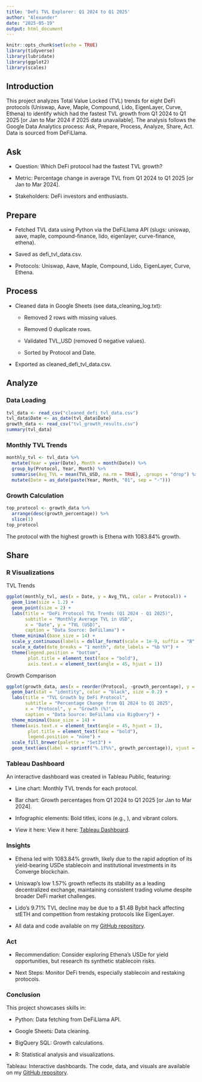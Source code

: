 ```yaml
---
title: 'DeFi TVL Explorer: Q1 2024 to Q1 2025'
author: "Alexander"
date: "2025-05-19"
output: html_document
---
```


```r

knitr::opts_chunk$set(echo = TRUE)
library(tidyverse)
library(lubridate)
library(ggplot2)
library(scales)
```

## Introduction

This project analyzes Total Value Locked (TVL) trends for eight DeFi protocols (Uniswap, Aave, Maple, Compound, Lido, EigenLayer, Curve, Ethena) to identify which had the fastest TVL growth from Q1 2024 to Q1 2025 [or Jan to Mar 2024 if 2025 data unavailable]. The analysis follows the Google Data Analytics process: Ask, Prepare, Process, Analyze, Share, Act. Data is sourced from DeFiLlama.

## Ask

* Question: Which DeFi protocol had the fastest TVL growth?

* Metric: Percentage change in average TVL from Q1 2024 to Q1 2025 [or Jan to Mar 2024].

* Stakeholders: DeFi investors and enthusiasts.

## Prepare

* Fetched TVL data using Python via the DeFiLlama API (slugs: uniswap, aave, maple, compound-finance, lido, eigenlayer, curve-finance, ethena).

* Saved as defi_tvl_data.csv.

* Protocols: Uniswap, Aave, Maple, Compound, Lido, EigenLayer, Curve, Ethena.

## Process

* Cleaned data in Google Sheets (see data_cleaning_log.txt):

  * Removed 2 rows with missing values.

  * Removed 0 duplicate rows.

  * Validated TVL_USD (removed 0 negative values).

  * Sorted by Protocol and Date.

* Exported as cleaned_defi_tvl_data.csv.

## Analyze

### Data Loading

```r
tvl_data <- read_csv("cleaned_defi_tvl_data.csv")
tvl_data$Date <- as_date(tvl_data$Date)
growth_data <- read_csv("tvl_growth_results.csv")
summary(tvl_data)
```

### Monthly TVL Trends

```r

monthly_tvl <- tvl_data %>%
  mutate(Year = year(Date), Month = month(Date)) %>%
  group_by(Protocol, Year, Month) %>%
  summarise(Avg_TVL = mean(TVL_USD, na.rm = TRUE), .groups = "drop") %>%
  mutate(Date = as_date(paste(Year, Month, "01", sep = "-")))
```

### Growth Calculation

```r

top_protocol <- growth_data %>%
  arrange(desc(growth_percentage)) %>%
  slice(1)
top_protocol

```
The protocol with the highest growth is Ethena with 1083.84% growth.



## Share

### R Visualizations

TVL Trends

```r

ggplot(monthly_tvl, aes(x = Date, y = Avg_TVL, color = Protocol)) +
  geom_line(size = 1.2) +
  geom_point(size = 2) +
  labs(title = "DeFi Protocol TVL Trends (Q1 2024 - Q1 2025)",
       subtitle = "Monthly Average TVL in USD",
       x = "Date", y = "TVL (USD)",
       caption = "Data Source: DeFiLlama") +
  theme_minimal(base_size = 14) +
  scale_y_continuous(labels = dollar_format(scale = 1e-9, suffix = "B")) +
  scale_x_date(date_breaks = "1 month", date_labels = "%b %Y") +
  theme(legend.position = "bottom",
        plot.title = element_text(face = "bold"),
        axis.text.x = element_text(angle = 45, hjust = 1))
```

Growth Comparison

```r

ggplot(growth_data, aes(x = reorder(Protocol, -growth_percentage), y = growth_percentage, fill = Protocol)) +
  geom_bar(stat = "identity", color = "black", size = 0.2) +
  labs(title = "TVL Growth by DeFi Protocol",
       subtitle = "Percentage Change from Q1 2024 to Q1 2025",
       x = "Protocol", y = "Growth (%)",
       caption = "Data Source: DeFiLlama via BigQuery") +
  theme_minimal(base_size = 14) +
  theme(axis.text.x = element_text(angle = 45, hjust = 1),
        plot.title = element_text(face = "bold"),
        legend.position = "none") +
  scale_fill_brewer(palette = "Set3") +
  geom_text(aes(label = sprintf("%.1f%%", growth_percentage)), vjust = -0.5, size = 4)
```

### Tableau Dashboard

An interactive dashboard was created in Tableau Public, featuring:

* Line chart: Monthly TVL trends for each protocol.

* Bar chart: Growth percentages from Q1 2024 to Q1 2025 [or Jan to Mar 2024].

* Infographic elements: Bold titles, icons (e.g., ), and vibrant colors.

* View it here: View it here: [Tableau Dashboard](https://public.tableau.com/views/DeFiTVLExplorer/Dashboard1?:language=en-US&:sid=&:redirect=auth&:display_count=n&:origin=viz_share_link).

### Insights

* Ethena led with 1083.84% growth, likely due to the rapid adoption of its yield-bearing USDe stablecoin and institutional investments in its Converge blockchain.


* Uniswap’s low 1.57% growth reflects its stability as a leading decentralized exchange, maintaining consistent trading volume despite broader DeFi market challenges.

* Lido’s 9.71% TVL decline may be due to a $1.4B Bybit hack affecting stETH and competition from restaking protocols like EigenLayer.

* All data and code available on my [GitHub repository](https://github.com/alexandergs0x/defi-tvl-explorer).


### Act

* Recommendation: Consider exploring Ethena’s USDe for yield opportunities, but research its synthetic stablecoin risks.

* Next Steps: Monitor DeFi trends, especially stablecoin and restaking protocols.


### Conclusion

This project showcases skills in:

* Python: Data fetching from DeFiLlama API.

* Google Sheets: Data cleaning.

* BigQuery SQL: Growth calculations.

* R: Statistical analysis and visualizations.

Tableau: Interactive dashboards.
The code, data, and visuals are available on my [GitHub repository](https://github.com/alexandergs0x/defi-tvl-explorer).




